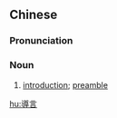 {{also|导言}}
==Chinese==
{{zh-forms|s=导言}}

===Pronunciation===
{{zh-pron
|m=dǎoyán
|cat=n
}}

===Noun===
{{zh-noun}}

# [[introduction]]; [[preamble]]

[[hu:導言]]